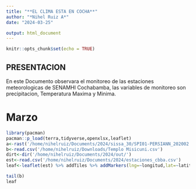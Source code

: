 ```yaml
---
title: "**EL CLIMA ESTA EN COCHA**"
author: "*Nihel Ruiz A*"
date: "2024-03-25"

output: html_document
---
```


```r
knitr::opts_chunk$set(echo = TRUE)
```

## PRESENTACION
En este Documento observara el monitoreo de las estaciones meteorologicas de SENAMHI Cochabamba, las variables de monitoreo son precipitacion, Temperatura Maxima y Minima.

# Marzo



```r
library(pacman)
pacman::p_load(terra,tidyverse,openxlsx,leaflet)
a<-rast('/home/nihelruiz/Documents/2024/sissa_30/SPI01-PERSIANN_202002.tif')
b<-read.csv('/home/nihelruiz/Downloads/Templo Misicuni.csv')
dirt<-dir('/home/nihelruiz/Documents/2024/out/') 
est<-read.csv('/home/nihelruiz/Documents/2024/estaciones_cbba.csv')
leaf<-leaflet(est) %>% addTiles %>% addMarkers(lng=~longitud,lat=~latitud)
```


```r
tail(b)
leaf
```

```r

```

